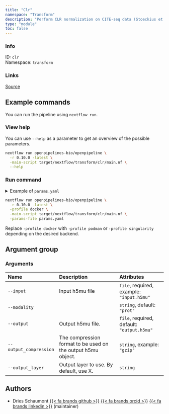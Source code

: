 ```yaml
---
title: "Clr"
namespace: "Transform"
description: "Perform CLR normalization on CITE-seq data (Stoeckius et al., 2017)"
type: "module"
toc: false
---
```


::: {.column-margin}

### Info

ID: `clr`  
Namespace: `transform`

### Links
[Source](https://github.com/openpipelines-bio/openpipeline/blob/0.10.0/./src/transform/clr){.btn-action .btn-sm .btn-info .btn role="button"}

:::



## Example commands

You can run the pipeline using `nextflow run`.

### View help

You can use `--help` as a parameter to get an overview of the possible parameters.

```bash
nextflow run openpipelines-bio/openpipeline \
  -r 0.10.0 -latest \
  -main-script target/nextflow/transform/clr/main.nf \
  --help
```

### Run command

<details>
<summary>Example of `params.yaml`</summary>
```yaml
# Arguments
input: # please fill in - example: "input.h5mu"
modality: "prot"
# output: "$id.$key.output.h5mu"
# output_compression: "gzip"
# output_layer: "foo"

# Nextflow input-output arguments
publish_dir: # please fill in - example: "output/"
# param_list: "my_params.yaml"
```
</details>

```bash
nextflow run openpipelines-bio/openpipeline \
  -r 0.10.0 -latest \
  -profile docker \
  -main-script target/nextflow/transform/clr/main.nf \
  -params-file params.yaml
```

:::{.callout-note}
Replace `-profile docker` with `-profile podman` or `-profile singularity` depending on the desired backend.
:::

## Argument group

### Arguments

|Name                   |Description                                                  |Attributes                                 |
|:----------------------|:------------------------------------------------------------|:------------------------------------------|
|`--input`              |Input h5mu file                                              |`file`, required, example: `"input.h5mu"`  |
|`--modality`           |                                                             |`string`, default: `"prot"`                |
|`--output`             |Output h5mu file.                                            |`file`, required, default: `"output.h5mu"` |
|`--output_compression` |The compression format to be used on the output h5mu object. |`string`, example: `"gzip"`                |
|`--output_layer`       |Output layer to use. By default, use X.                      |`string`                                   |

## Authors


  * Dries Schaumont [{{< fa brands github >}}](https://github.com/DriesSchaumont) [{{< fa brands orcid >}}](https://orcid.org/0000-0002-4389-0440) [{{< fa brands linkedin >}}](https://linkedin.com/in/dries-schaumont) (maintainer)
